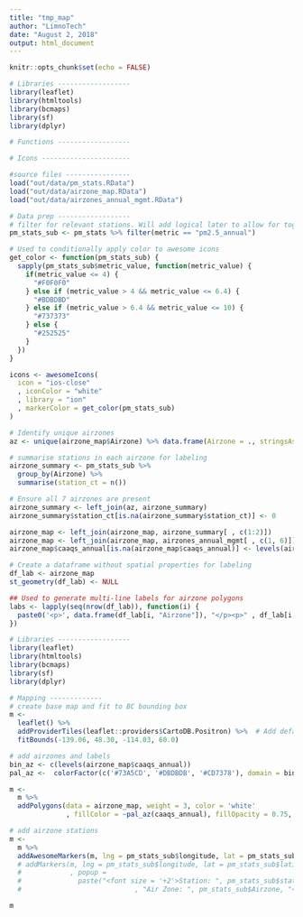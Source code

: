 ```yaml
---
title: "tmp_map"
author: "LimnoTech"
date: "August 2, 2018"
output: html_document
---
```


```r
knitr::opts_chunk$set(echo = FALSE)

# Libraries ------------------
library(leaflet)
library(htmltools)
library(bcmaps)
library(sf)
library(dplyr)

# Functions ------------------

# Icons ----------------------

#source files ----------------
load("out/data/pm_stats.RData")
load("out/data/airzone_map.RData")
load("out/data/airzones_annual_mgmt.RData")

# Data prep ------------------
# filter for relevant stations. Will add logical later to allow for toggle between 24-h and annual results
pm_stats_sub <- pm_stats %>% filter(metric == "pm2.5_annual")

# Used to conditionally apply color to awesome icons
get_color <- function(pm_stats_sub) {
  sapply(pm_stats_sub$metric_value, function(metric_value) {
    if(metric_value <= 4) {
      "#F0F0F0"
    } else if (metric_value > 4 && metric_value <= 6.4) {
      "#BDBDBD"
    } else if (metric_value > 6.4 && metric_value <= 10) {
      "#737373"
    } else {
      "#252525"
    }
  })
}

icons <- awesomeIcons(
  icon = "ios-close"
  , iconColor = "white"
  , library = "ion"
  , markerColor = get_color(pm_stats_sub)
)

# Identify unique airzones
az <- unique(airzone_map$Airzone) %>% data.frame(Airzone = ., stringsAsFactors = F)

# summarise stations in each airzone for labeling
airzone_summary <- pm_stats_sub %>% 
  group_by(Airzone) %>% 
  summarise(station_ct = n())

# Ensure all 7 airzones are present
airzone_summary <- left_join(az, airzone_summary)
airzone_summary$station_ct[is.na(airzone_summary$station_ct)] <- 0

airzone_map <- left_join(airzone_map, airzone_summary[ , c(1:2)])
airzone_map <- left_join(airzone_map, airzones_annual_mgmt[ , c(1, 6)])
airzone_map$caaqs_annual[is.na(airzone_map$caaqs_annual)] <- levels(airzone_map$caaqs_annual)[1]

# Create a dataframe without spatial properties for labeling
df_lab <- airzone_map
st_geometry(df_lab) <- NULL

## Used to generate multi-line labels for airzone polygons
labs <- lapply(seq(nrow(df_lab)), function(i) {
  paste0('<p>', data.frame(df_lab[i, "Airzone"]), "</p><p>" , df_lab[i, "station_ct"], " Monitoring Stations", "</p>")
})

```

```r

# Libraries ------------------
library(leaflet)
library(htmltools)
library(bcmaps)
library(sf)
library(dplyr)

# Mapping -------------
# create base map and fit to BC bounding box
m <- 
  leaflet() %>%
  addProviderTiles(leaflet::providers$CartoDB.Positron) %>%  # Add default OpenStreetMap map tiles, CartoDB.Positron
  fitBounds(-139.06, 48.30, -114.03, 60.0)

# add airzones and labels
bin_az <- c(levels(airzone_map$caaqs_annual))
pal_az <-  colorFactor(c('#73A5CD', '#DBDBDB', '#CD7378'), domain = bin_az)

m <- 
  m %>% 
  addPolygons(data = airzone_map, weight = 3, color = 'white'
              , fillColor = ~pal_az(caaqs_annual), fillOpacity = 0.75, label = lapply(labs, HTML))

# add airzone stations
m <-
  m %>% 
  addAwesomeMarkers(m, lng = pm_stats_sub$longitude, lat = pm_stats_sub$latitude, label = as.factor(pm_stats_sub$station_name), icon = icons)
  # addMarkers(m, lng = pm_stats_sub$longitude, lat = pm_stats_sub$latitude, label = as.factor(pm_stats_sub$station_name)
  #            , popup = 
  #              paste("<font size = '+2'>Station: ", pm_stats_sub$station_name, "</font><hr>"
  #                            , "Air Zone: ", pm_stats_sub$Airzone, "<br>"))

m

```

